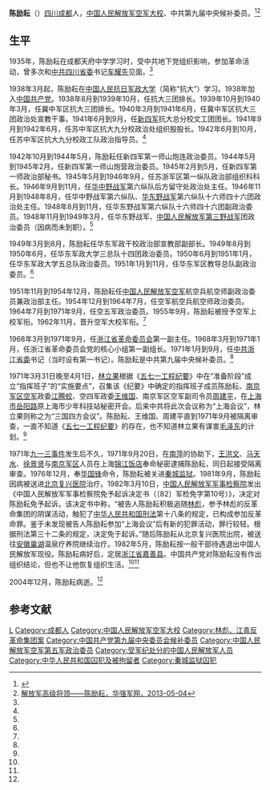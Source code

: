 '''陈励耘'''（{{bd|1919年|9月|2004年|12月}}）[[四川|四川]][[成都|成都]]人，[[中国人民解放军空军|中国人民解放军空军]][[大校|大校]]、中共第九届中央候补委员。<ref name=gsw>{{cite web|title=未被起诉的人：访原空五军政委陈励耘|url=http://www.21ccom.net/articles/rwcq/article_2013123198010.html|date=2013-12-31|publisher=[[共识网|共识网]]|archiveurl=https://web.archive.org/web/20160304220119/http://www.21ccom.net/articles/rwcq/article_2013123198010.html|archivedate=2016-03-04|deadurl=yes}}</ref><ref name=hqjw>[http://www.oumil.com/article/zhenggong/12576.html 解放军高级将领——陈励耘，华强军网，2013-05-04]{{dead link|date=2018年5月 |bot=InternetArchiveBot |fix-attempted=yes }}</ref>

==生平==
1935年，陈励耘在成都天府中学学习时，受中共地下党组织影响，参加革命活动，曾多次和[[中共四川省委|中共四川省委]]书记[[车耀先|车耀先]]见面。<ref name=gsw/>

1938年3月起，陈励耘在[[中国人民抗日军政大学|中国人民抗日军政大学]]（简称“抗大”）学习。1938年加入[[中国共产党|中国共产党]]。1938年8月到1939年10月，任抗大三团排长。1939年10月到1940年3月，任冀中军区抗大三团排长。1940年3月到1941年6月，任冀中军区抗大三团政治处宣教干事。1941年6月到9月，任[[新四军|新四军]]抗大总分校文工团团长。1941年9月到1942年6月，任苏中军区抗大九分校政治处组织股股长。1942年6月到10月，任苏中军区抗大九分校政工队政治指导员。<ref name=hqjw/>

1942年10月到1944年5月，陈励耘任新四军第一师山炮连政治委员。1944年5月到1945年2月，任新四军第一师山炮营政治委员。1945年2月到5月，任新四军第一师政治部秘书。1945年5月到1946年9月，任苏浙军区第一纵队政治部组织科科长。1946年9月到11月，任[[华中野战军|华中野战军]]第六纵队后方留守处政治处主任。1946年11月到1948年8月，任华中野战军第六纵队、[[华东野战军|华东野战军]]第六纵队十六师四十六团政治处主任。1948年8月到11月，任华东野战军第六纵队十六师四十六团副政治委员。1948年11月到1949年3月，任华东野战军、[[中国人民解放军第三野战军|中国人民解放军第三野战军]]团政治委员（因病而未到职）。<ref name=hqjw/>

1949年3月到8月，陈励耘任华东军政干校政治部宣教部副部长。1949年8月到1950年6月，任华东军政大学三总队十四团政治委员。1950年6月到1951年1月，任华东军政大学五总队政治委员。1951年1月到11月，任华东军区教导总队副政治委员。<ref name=hqjw/>

1951年11月到1954年12月，陈励耘任[[中国人民解放军空军|中国人民解放军空军]]航空兵航空师副政治委员兼政治部主任。1954年12月到1964年7月，任空军航空兵航空师政治委员。1964年7月到1971年9月，任空五军政治委员。1955年9月，陈励耘被授予空军上校军衔。1962年11月，晋升空军大校军衔。<ref name=hqjw/>

1968年3月到1971年9月，任[[浙江省革命委员会|浙江省革命委员会]]第一副主任。1968年3月到1971年1月，任浙江省革命委员会党的核心小组第一副组长。1971年1月到9月，任[[中共浙江省委|中共浙江省委]]书记（当时设有第一书记）。陈励耘是中共第九届中央候补委员。<ref name=hqjw/>

1971年3月31日晚至4月1日，[[林立果|林立果]]根据《[[五七一工程纪要|五七一工程纪要]]》中在“准备阶段”成立“指挥班子”的“实施要点”，召集该《纪要》中确定的指挥班子成员陈励耘、[[南京军区空军|南京军区空军]]政委[[江腾蛟|江腾蛟]]、空四军政委[[王维国|王维国]]、南京军区空军副司令员[[周建平_(开国少将)|周建平]]，在[[上海市|上海市]][[岳阳路_(上海)|岳阳路]]原上海市少年科技站秘密开会。后来中共将此次会议称为“上海会议”，林立果则称之为“三国四方会议”。陈励耘、王维国、周建平直到1971年9月被隔离审查，一直不知道《[[五七一工程纪要|五七一工程纪要]]》的存在，也不知道林立果有谋害[[毛泽东|毛泽东]]的计划。<ref name=gsw/>

1971年[[九一三事件|九一三事件]]发生后不久，1971年9月20日，在[[南萍|南萍]]的协助下，[[王洪文|王洪文]]、[[马天水|马天水]]、[[徐景贤|徐景贤]]与[[南京军区|南京军区]]人员在上海[[锦江饭店|锦江饭店]]奉命秘密逮捕陈励耘，同日起接受隔离审查。1976年12月，奉[[华国锋|华国锋]]命令，陈励耘被关进[[秦城监狱|秦城监狱]]。1981年9月，陈励耘因病被送进[[北京复兴医院|北京复兴医院]]治疗。1982年3月10日，[[中国人民解放军军事检察院|中国人民解放军军事检察院]]发出《中国人民解放军军事检察院免予起诉决定书（〔82〕军检免字第10号）》，决定对陈励耘免予起诉。该决定书中称，“被告人陈励耘积极追随[[林彪|林彪]]，参予林彪的反革命集团的阴谋活动，触犯了[[中华人民共和国刑法|中华人民共和国刑法]]第十八条的规定，已构成参加反革命罪。鉴于未发现被告人陈励耘参加“上海会议”后有新的犯罪活动，罪行较轻。根据刑法第三十二条的规定，决定免于起诉。”随后陈励耘从北京复兴医院出院，被送往[[安徽|安徽]][[巢湖|巢湖]]温泉疗养院继续治疗。1982年5月，陈励耘按一般干部待遇退出中国人民解放军现役。陈励耘病好后，定居[[浙江省|浙江省]][[嘉善县|嘉善县]]。中国共产党对陈励耘没有作出组织结论，但也不让他恢复组织生活。<ref name=hqjw/><ref name=gsw/>

2004年12月，陈励耘病逝。<ref name=hqjw/>

==参考文献==
{{reflist}}

{{DEFAULTSORT:Chen陈}}
[[Category:陈姓|L]]
[[Category:成都人|Category:成都人]]
[[Category:中国人民解放军空军大校|Category:中国人民解放军空军大校]]
[[Category:林彪、江青反革命集团案|Category:林彪、江青反革命集团案]]
[[Category:中国共产党第九届中央委员会候补委员|Category:中国共产党第九届中央委员会候补委员]]
[[Category:中国人民解放军空军第五军政治委员|Category:中国人民解放军空军第五军政治委员]]
[[Category:受军纪处分的中国人民解放军人员|Category:受军纪处分的中国人民解放军人员]]
[[Category:中华人民共和国囚犯及被拘留者|Category:中华人民共和国囚犯及被拘留者]]
[[Category:秦城监狱囚犯|Category:秦城监狱囚犯]]